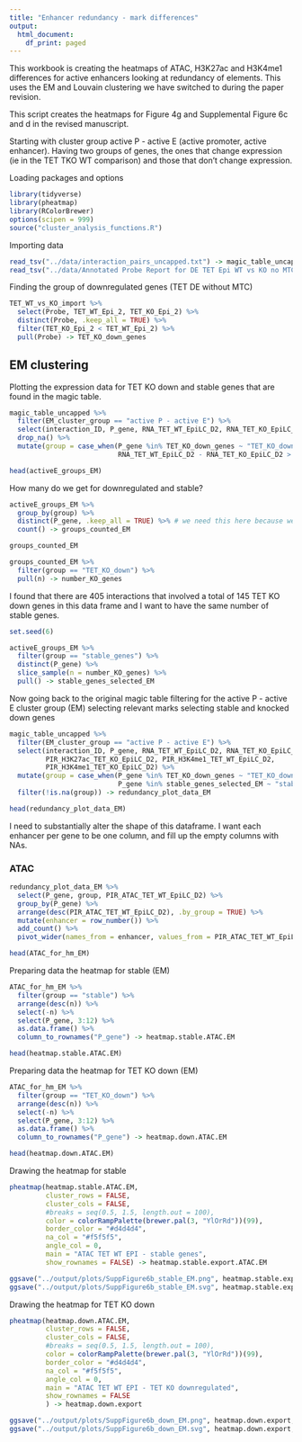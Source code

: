 ```yaml
---
title: "Enhancer redundancy - mark differences"
output:
  html_document:
    df_print: paged
---
```


This workbook is creating the heatmaps of ATAC, H3K27ac and H3K4me1 differences for active enhancers looking at redundancy of elements. This uses the EM and Louvain clustering we have switched to during the paper revision.

This script creates the heatmaps for Figure 4g and Supplemental Figure 6c and d in the revised manuscript.

Starting with cluster group active P - active E (active promoter, active enhancer).
Having two groups of genes, the ones that change expression (ie in the TET TKO WT comparison) and those that don't change expression.


Loading packages and options

```r
library(tidyverse)
library(pheatmap)
library(RColorBrewer)
options(scipen = 999)
source("cluster_analysis_functions.R")
```

Importing data

```r
read_tsv("../data/interaction_pairs_uncapped.txt") -> magic_table_uncapped
read_tsv("../data/Annotated Probe Report for DE TET Epi WT vs KO no MTC.txt") -> TET_WT_vs_KO_import
```

Finding the group of downregulated genes (TET DE without MTC)

```r
TET_WT_vs_KO_import %>% 
  select(Probe, TET_WT_Epi_2, TET_KO_Epi_2) %>% 
  distinct(Probe, .keep_all = TRUE) %>% 
  filter(TET_KO_Epi_2 < TET_WT_Epi_2) %>% 
  pull(Probe) -> TET_KO_down_genes
```



## EM clustering

Plotting the expression data for TET KO down and stable genes that are found in the magic table.

```r
magic_table_uncapped %>% 
  filter(EM_cluster_group == "active P - active E") %>% 
  select(interaction_ID, P_gene, RNA_TET_WT_EpiLC_D2, RNA_TET_KO_EpiLC_D2) %>% 
  drop_na() %>% 
  mutate(group = case_when(P_gene %in% TET_KO_down_genes ~ "TET_KO_down",
                           RNA_TET_WT_EpiLC_D2 - RNA_TET_KO_EpiLC_D2 > -0.25 & RNA_TET_WT_EpiLC_D2 - RNA_TET_KO_EpiLC_D2 < 0.25 ~ "stable_genes")) -> activeE_groups_EM

head(activeE_groups_EM)
```
How many do we get for downregulated and stable?

```r
activeE_groups_EM %>% 
  group_by(group) %>% 
  distinct(P_gene, .keep_all = TRUE) %>% # we need this here because we have several interactions per gene
  count() -> groups_counted_EM

groups_counted_EM

groups_counted_EM %>% 
  filter(group == "TET_KO_down") %>% 
  pull(n) -> number_KO_genes
```


I found that there are 405 interactions that involved a total of 145 TET KO down genes in this data frame and I want to have the same number of stable genes.

```r
set.seed(6)

activeE_groups_EM %>% 
  filter(group == "stable_genes") %>% 
  distinct(P_gene) %>% 
  slice_sample(n = number_KO_genes) %>% 
  pull() -> stable_genes_selected_EM
```

Now going back to the original magic table
filtering for the active P - active E cluster group (EM)
selecting relevant marks
selecting stable and knocked down genes

```r
magic_table_uncapped %>% 
  filter(EM_cluster_group == "active P - active E") %>% 
  select(interaction_ID, P_gene, RNA_TET_WT_EpiLC_D2, RNA_TET_KO_EpiLC_D2, PIR_ATAC_TET_WT_EpiLC_D2, PIR_ATAC_TET_KO_EpiLC_D2, PIR_H3K27ac_TET_WT_EpiLC_D2,
         PIR_H3K27ac_TET_KO_EpiLC_D2, PIR_H3K4me1_TET_WT_EpiLC_D2,
         PIR_H3K4me1_TET_KO_EpiLC_D2) %>% 
  mutate(group = case_when(P_gene %in% TET_KO_down_genes ~ "TET_KO_down",
                           P_gene %in% stable_genes_selected_EM ~ "stable")) %>% 
  filter(!is.na(group)) -> redundancy_plot_data_EM

head(redundancy_plot_data_EM)
```



I need to substantially alter the shape of this dataframe. I want each enhancer per gene to be one column, and fill up the empty columns with NAs.

### ATAC

```r
redundancy_plot_data_EM %>% 
  select(P_gene, group, PIR_ATAC_TET_WT_EpiLC_D2) %>% 
  group_by(P_gene) %>% 
  arrange(desc(PIR_ATAC_TET_WT_EpiLC_D2), .by_group = TRUE) %>% 
  mutate(enhancer = row_number()) %>% 
  add_count() %>% 
  pivot_wider(names_from = enhancer, values_from = PIR_ATAC_TET_WT_EpiLC_D2, values_fill = NA) -> ATAC_for_hm_EM

head(ATAC_for_hm_EM)
```

Preparing data the heatmap for stable (EM)

```r
ATAC_for_hm_EM %>% 
  filter(group == "stable") %>% 
  arrange(desc(n)) %>% 
  select(-n) %>% 
  select(P_gene, 3:12) %>% 
  as.data.frame() %>% 
  column_to_rownames("P_gene") -> heatmap.stable.ATAC.EM

head(heatmap.stable.ATAC.EM)
```


Preparing data the heatmap for TET KO down (EM)

```r
ATAC_for_hm_EM %>% 
  filter(group == "TET_KO_down") %>% 
  arrange(desc(n)) %>% 
  select(-n) %>% 
  select(P_gene, 3:12) %>% 
  as.data.frame() %>% 
  column_to_rownames("P_gene") -> heatmap.down.ATAC.EM

head(heatmap.down.ATAC.EM)
```
Drawing the heatmap for stable

```r
pheatmap(heatmap.stable.ATAC.EM,
         cluster_rows = FALSE,
         cluster_cols = FALSE,
         #breaks = seq(0.5, 1.5, length.out = 100),
         color = colorRampPalette(brewer.pal(3, "YlOrRd"))(99),
         border_color = "#d4d4d4",
         na_col = "#f5f5f5",
         angle_col = 0,
         main = "ATAC TET WT EPI - stable genes",
         show_rownames = FALSE) -> heatmap.stable.export.ATAC.EM

ggsave("../output/plots/SuppFigure6b_stable_EM.png", heatmap.stable.export.ATAC.EM, width = 5, height = 7, units = "in")
ggsave("../output/plots/SuppFigure6b_stable_EM.svg", heatmap.stable.export.ATAC.EM, width = 5, height = 7, units = "in")
```


Drawing the heatmap for TET KO down

```r
pheatmap(heatmap.down.ATAC.EM,
         cluster_rows = FALSE,
         cluster_cols = FALSE,
         #breaks = seq(0.5, 1.5, length.out = 100),
         color = colorRampPalette(brewer.pal(3, "YlOrRd"))(99),
         border_color = "#d4d4d4",
         na_col = "#f5f5f5",
         angle_col = 0,
         main = "ATAC TET WT EPI - TET KO downregulated",
         show_rownames = FALSE
         ) -> heatmap.down.export

ggsave("../output/plots/SuppFigure6b_down_EM.png", heatmap.down.export, width = 5, height = 7, units = "in")
ggsave("../output/plots/SuppFigure6b_down_EM.svg", heatmap.down.export, width = 5, height = 7, units = "in")
```


